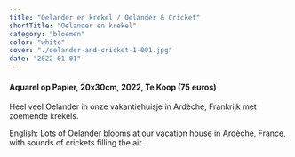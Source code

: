 ```yaml
---
title: "Oelander en krekel / Oelander & Cricket"
shortTitle: "Oelander en krekel"
category: "bloemen"
color: "white"
cover: "./oelander-and-cricket-1-001.jpg"
date: "2022-01-01"
---
```

    
#### Aquarel op Papier, 20x30cm, 2022, Te Koop (75 euros)
Heel veel Oelander in onze vakantiehuisje in Ardèche, Frankrijk met zoemende krekels.


English: Lots of Oelander blooms at our vacation house in Ardèche, France, with sounds of crickets filling the air.